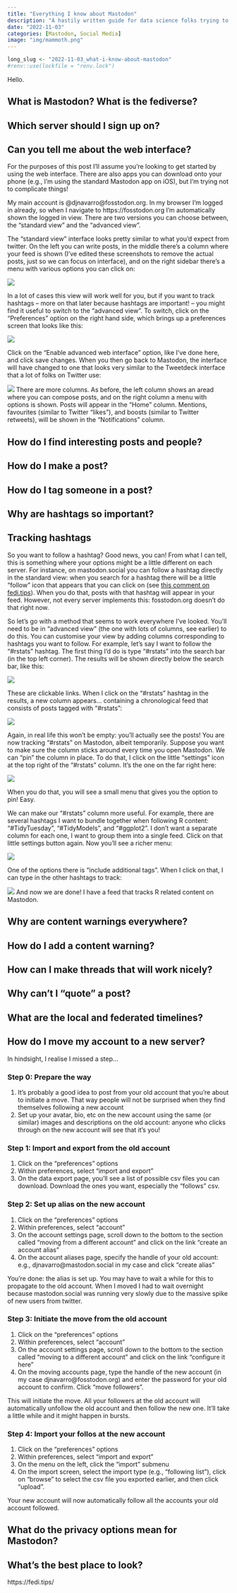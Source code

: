 ```yaml
---
title: "Everything I know about Mastodon"
description: "A hastily written guide for data science folks trying to find their feet in the fediverse."
date: "2022-11-03"
categories: [Mastodon, Social Media]
image: "img/mammoth.png"
---
```


<!-- 
cover image: https://pixabay.com/photos/woolly-mammoth-animal-prehistoric-2722882/
credit: ????
licence: free via pixabay licence
-->

<!--------------- my typical setup ----------------->

```r
long_slug <- "2022-11-03_what-i-know-about-mastodon"
#renv::use(lockfile = "renv.lock")
```


<!--------------- post begins here ----------------->

Hello. 


## What is Mastodon? What is the fediverse?


## Which server should I sign up on?


## Can you tell me about the web interface?

For the purposes of this post I'll assume you're looking to get started by using the web interface. There are also apps you can download onto your phone (e.g., I'm using the standard Mastodon app on iOS), but I'm trying not to complicate things!

My main account is @djnavarro@fosstodon.org. In my browser I'm logged in already, so when I navigate to https://fosstodon.org I'm automatically shown the logged in view. There are two versions you can choose between, the "standard view" and the "advanced view".

The "standard view" interface looks pretty similar to what you'd expect from twitter. On the left you can write posts, in the middle there's a column where your feed is shown (I've edited these screenshots to remove the actual posts, just so we can focus on interface), and on the right sidebar there's a menu with various options you can click on:

![](./img/standard_view.png)

In a lot of cases this view will work well for you, but if you want to track hashtags -- more on that later because hashtags are important! -- you might find it useful to switch to the "advanced view". To switch, click on the "Preferences" option on the right hand side, which brings up a preferences screen that looks like this:

![](./img/appearance_settings.png)

Click on the "Enable advanced web interface" option, like I've done here, and click save changes. When you then go back to Mastodon, the interface will have changed to one that looks very similar to the Tweetdeck interface that a lot of folks on Twitter use:

![](img/advanced_view.png)
There are more columns. As before, the left column shows an aread where you can compose posts, and on the right column a menu with options is shown. Posts will appear in the "Home" column. Mentions, favourites (similar to Twitter "likes"), and boosts (similar to Twitter retweets), will be shown in the "Notifications" column. 


## How do I find interesting posts and people?

## How do I make a post?

## How do I tag someone in a post?

## Why are hashtags so important?

## Tracking hashtags

So you want to follow a hashtag? Good news, you can! From what I can tell, this is something where your options might be a little different on each server. For instance, on mastodon.social you can follow a hashtag directly in the standard view: when you search for a hashtag there will be a little "follow" icon that appears that you can click on (see [this comment on fedi.tips](https://fedi.tips/how-to-use-mastodon-and-the-fediverse-advanced-tips/#FollowingHashtags)). When you do that, posts with that hashtag will appear in your feed. However, not every server implements this: fosstodon.org doesn't do that right now. 

So let's go with a method that seems to work everywhere I've looked. You'll need to be in "advanced view" (the one with lots of columns, see earlier) to do this. You can customise your view by adding columns corresponding to hashtags you want to follow. For example, let's say I want to follow the "#rstats" hashtag. The first thing I'd do is type "#rstats" into the search bar (in the top left corner). The results will be shown directly below the search bar, like this:

![](img/searching_hashtag.png)

These are clickable links. When I click on the "#rstats" hashtag in the results, a new column appears... containing a chronological feed that consists of posts tagged with "#rstats":

![](./img/rstats_column.png)

Again, in real life this won't be empty: you'll actually see the posts! You are now tracking "#rstats" on Mastodon, albeit temporarily. 
Suppose you want to make sure the column sticks around every time you open Mastodon. We can "pin" the column in place. To do that, I click on the little "settings" icon at the top right of the "#rstats" column. It's the one on the far right here:

![](./img/rstats_column_menu.png)

When you do that, you will see a small menu that gives you the option to pin! Easy.

We can make our "#rstats" column more useful. For example, there are several hashtags I want to bundle together when following R content: "#TidyTuesday", "#TidyModels", and "#ggplot2". I don't want a separate column for each one, I want to group them into a single feed. Click on that little settings button again. Now you'll see a richer menu:

![](img/add_hashtags.png)

One of the options there is "include additional tags". When I click on that, I can type in the other hashtags to track: 

![](img/multitag.png)
And now we are done! I have a feed that tracks R related content on Mastodon. 


## Why are content warnings everywhere?

## How do I add a content warning?

## How can I make threads that will work nicely?

## Why can't I "quote" a post?

## What are the local and federated timelines?

## How do I move my account to a new server?

In hindsight, I realise I missed a step...

### Step 0: Prepare the way

1. It's probably a good idea to post from your old account that you're about to initiate a move. That way people will not be surprised when they find themselves following a new account
2. Set up your avatar, bio, etc on the new account using the same (or similar) images and descriptions on the old account: anyone who clicks through on the new account will see that it's you!

### Step 1: Import and export from the old account

1. Click on the "preferences" options
2. Within preferences, select "import and export"
3. On the data export page, you'll see a list of possible csv files you can download. Download the ones you want, especially the "follows" csv.


### Step 2: Set up alias on the new account

1. Click on the "preferences" options
2. Within preferences, select "account"
3. On the account settings page, scroll down to the bottom to the section called "moving from a different account" and click on the link "create an account alias"
4. On the account aliases page, specify the handle of your old account: e.g., djnavarro@mastodon.social in my case and click "create alias"

You're done: the alias is set up. You may have to wait a while for this to propagate to the old account. When I moved I had to wait overnight because mastodon.social was running very slowly due to the massive spike of new users from twitter. 

### Step 3: Initiate the move from the old account

1. Click on the "preferences" options
2. Within preferences, select "account"
3. On the account settings page, scroll down to the bottom to the section called "moving to a different account" and click on the link "configure it here"
4. On the moving accounts page, type the handle of the new account (in my case djnavarro@fosstodon.org) and enter the password for your old account to confirm. Click "move followers". 

This will initiate the move. All your followers at the old account will automatically unfollow the old account and then follow the new one. It'll take a little while and it might happen in bursts.

### Step 4: Import your follos at the new account 

1. Click on the "preferences" options
2. Within preferences, select "import and export"
3. On the menu on the left, click the "import" submenu
4. On the import screen, select the import type (e.g., "following list"), click on "browse" to select the csv file you exported earlier, and then click "upload".

Your new account will now automatically follow all the accounts your old account followed. 

## What do the privacy options mean for Mastodon?


## What's the best place to look?

https://fedi.tips/


<!--------------- appendices go here ----------------->


